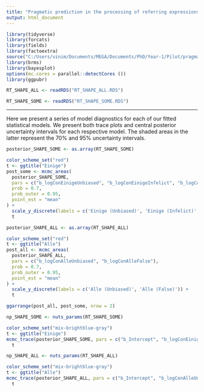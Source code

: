 ```yaml
---
title: "Pragmatic prediction in the processing of referring expressions containing quantifiers - Diagnostic plots (statistical analyses)"
output: html_document
---
```


```r
library(tidyverse)
library(forcats)
library(fields)
library(factoextra)
source("C:/Users/vinim/Documents/MEGA/Documents/PhD/Year-1/Pilot/pragmatic_spr-master/02_spr_pilot_minimal/results/rscripts/helpers.R")
library(brms)
library(bayesplot)
options(mc.cores = parallel::detectCores ())
library(ggpubr)

RT_SHAPE_ALL <- readRDS("RT_SHAPE_ALL.RDS")

RT_SHAPE_SOME <- readRDS("RT_SHAPE_SOME.RDS")
```

***

Here we present a series of model diagnostics for each of our fitted statistical models. We present both trace plots and central posterior uncertainty intervals for each respective model. The shaded areas in the latter represent the 70% and 95% uncertainty intervals. 
 
```r

posterior_SHAPE_SOME <- as.array(RT_SHAPE_SOME)

color_scheme_set("red")
t <- ggtitle("Einige")
post_some <- mcmc_areas(
  posterior_SHAPE_SOME,
  pars = c("b_logConEinigeUnbiased", "b_logConEinigeInfelict", "b_logConEinigeFalse"),
  prob = 0.7,
  prob_outer = 0.95,
  point_est = "mean"
) +
  scale_y_discrete(labels = c('Einige (Unbiased)', 'Einige (Infelict)', 'Einige (False)')) +
  t

posterior_SHAPE_ALL <- as.array(RT_SHAPE_ALL)

color_scheme_set("red")
t <- ggtitle("Alle")
post_all <- mcmc_areas(
  posterior_SHAPE_ALL,
  pars = c("b_logConAlleUnbiased", "b_logConAlleFalse"),
  prob = 0.7,
  prob_outer = 0.95,
  point_est = "mean"
) +
  scale_y_discrete(labels = c('Alle (Unbiased)', 'Alle (False)')) +
  t

ggarrange(post_all, post_some, nrow = 2)

np_SHAPE_SOME <- nuts_params(RT_SHAPE_SOME)

color_scheme_set("mix-brightblue-gray")
t <- ggtitle("Einige")
mcmc_trace(posterior_SHAPE_SOME, pars = c("b_Intercept", "b_logConEinigeUnbiased", "b_logConEinigeInfelict", "b_logConEinigeFalse"), np = np_SHAPE_SOME) +
  t

np_SHAPE_ALL <- nuts_params(RT_SHAPE_ALL)

color_scheme_set("mix-brightblue-gray")
t <- ggtitle("Alle")
mcmc_trace(posterior_SHAPE_ALL, pars = c("b_Intercept", "b_logConAlleUnbiased", "b_logConAlleFalse"), np = np_SHAPE_ALL, facet_args = list(ncol = 2)) +
  t

```
